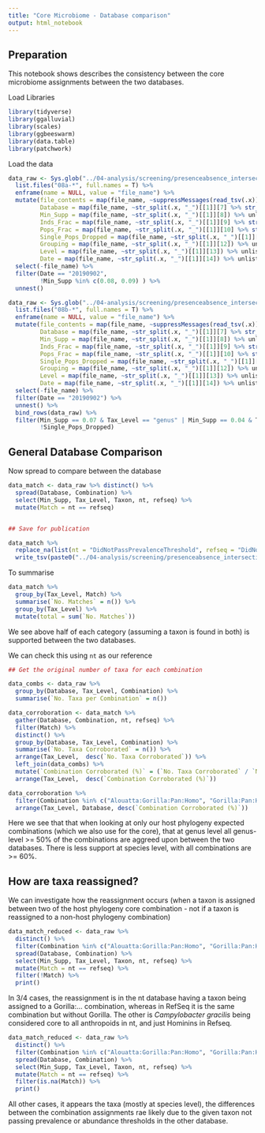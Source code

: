 ```yaml
---
title: "Core Microbiome - Database comparison"
output: html_notebook
---
```


## Preparation

This notebook shows describes the consistency between the core microbiome 
assignments between the two databases.

Load Libraries

```r
library(tidyverse)
library(ggalluvial)
library(scales)
library(ggbeeswarm)
library(data.table)
library(patchwork)
```

Load the data

```r
data_raw <- Sys.glob("../04-analysis/screening/presenceabsence_intersection.backup") %>%
  list.files("08a-*", full.names = T) %>% 
  enframe(name = NULL, value = "file_name") %>%
  mutate(file_contents = map(file_name, ~suppressMessages(read_tsv(.x))),
         Database = map(file_name, ~str_split(.x, "_")[[1]][7] %>% str_replace("maltdb", "") %>% as.character) %>% unlist,
         Min_Supp = map(file_name, ~str_split(.x, "_")[[1]][8]) %>% unlist,
         Inds_Frac = map(file_name, ~str_split(.x, "_")[[1]][9] %>% str_replace("fracinds", "") %>% as.numeric) %>% unlist,
         Pops_Frac = map(file_name, ~str_split(.x, "_")[[1]][10] %>% str_replace("fracpops", "") %>% as.numeric) %>% unlist,
         Single_Pops_Dropped = map(file_name, ~str_split(.x, "_")[[1]][11] %>% str_replace("singleindpopsdropped", "") %>% as.logical) %>% unlist,
         Grouping = map(file_name, ~str_split(.x, "_")[[1]][12]) %>% unlist,
         Level = map(file_name, ~str_split(.x, "_")[[1]][13]) %>% unlist,
         Date = map(file_name, ~str_split(.x, "_")[[1]][14]) %>% unlist %>% str_replace(".tsv", "")) %>%
  select(-file_name) %>%
  filter(Date == "20190902",
         !Min_Supp %in% c(0.08, 0.09) ) %>%
  unnest()

data_raw <- Sys.glob("../04-analysis/screening/presenceabsence_intersection.backup") %>%
  list.files("08b-*", full.names = T) %>% 
  enframe(name = NULL, value = "file_name") %>%
  mutate(file_contents = map(file_name, ~suppressMessages(read_tsv(.x))),
         Database = map(file_name, ~str_split(.x, "_")[[1]][7] %>% str_replace("maltdb", "") %>% as.character) %>% unlist,
         Min_Supp = map(file_name, ~str_split(.x, "_")[[1]][8]) %>% unlist,
         Inds_Frac = map(file_name, ~str_split(.x, "_")[[1]][9] %>% str_replace("fracinds", "") %>% as.numeric) %>% unlist,
         Pops_Frac = map(file_name, ~str_split(.x, "_")[[1]][10] %>% str_replace("fracpops", "") %>% as.numeric) %>% unlist,
         Single_Pops_Dropped = map(file_name, ~str_split(.x, "_")[[1]][11] %>% str_replace("singleindpopsdropped", "") %>% as.logical) %>% unlist,
         Grouping = map(file_name, ~str_split(.x, "_")[[1]][12]) %>% unlist,
         Level = map(file_name, ~str_split(.x, "_")[[1]][13]) %>% unlist,
         Date = map(file_name, ~str_split(.x, "_")[[1]][14]) %>% unlist %>% str_replace(".tsv", "")) %>%
  select(-file_name) %>%
  filter(Date == "20190902") %>%
  unnest() %>%
  bind_rows(data_raw) %>%
  filter(Min_Supp == 0.07 & Tax_Level == "genus" | Min_Supp == 0.04 & Tax_Level == "species",
         !Single_Pops_Dropped)
```

## General Database Comparison

Now spread to compare between the database

```r
data_match <- data_raw %>% distinct() %>% 
  spread(Database, Combination) %>% 
  select(Min_Supp, Tax_Level, Taxon, nt, refseq) %>% 
  mutate(Match = nt == refseq)


## Save for publication

data_match %>% 
  replace_na(list(nt = "DidNotPassPrevalenceThreshold", refseq = "DidNotPassPrevalenceThreshold", Match = "DidNotPassPrevalenceThreshold")) %>%
  write_tsv(paste0("../04-analysis/screening/presenceabsence_intersection.backup/99-coremicrobiome_presenceabsence_databasecomparison_table_", format(Sys.Date(), "%Y%m%d"), ".tsv"))
```

To summarise

```r
data_match %>% 
  group_by(Tax_Level, Match) %>% 
  summarise(`No. Matches` = n()) %>%
  group_by(Tax_Level) %>%
  mutate(total = sum(`No. Matches`))
```

We see above half of each category (assuming a taxon is found in both) is 
supported between the two databases.

We can check this using `nt` as our reference

```r
## Get the original number of taxa for each combination

data_combs <- data_raw %>% 
  group_by(Database, Tax_Level, Combination) %>% 
  summarise(`No. Taxa per Combination` = n())

data_corroboration <- data_match %>% 
  gather(Database, Combination, nt, refseq) %>% 
  filter(Match) %>%
  distinct() %>%
  group_by(Database, Tax_Level, Combination) %>% 
  summarise(`No. Taxa Corroborated` = n()) %>%
  arrange(Tax_Level,  desc(`No. Taxa Corroborated`)) %>% 
  left_join(data_combs) %>%
  mutate(`Combination Corroborated (%)` = (`No. Taxa Corroborated` / `No. Taxa per Combination` * 100)) %>%
  arrange(Tax_Level,  desc(`Combination Corroborated (%)`))

data_corroboration %>% 
  filter(Combination %in% c("Alouatta:Gorilla:Pan:Homo", "Gorilla:Pan:Homo", "Pan:Homo")) %>%
  arrange(Tax_Level, Database, desc(`Combination Corroborated (%)`))

```

Here we see that that when looking at only our host phylogeny
expected combinations (which we also use for the core), that at genus
level all genus-level >= 50% of the combinations are aggreed upon between
the two databases. There is less support at species level, with all combinations
are >= 60%.

## How are taxa reassigned?

We can investigate how the reassignment occurs (when a taxon is assigned between
two of the host phylogeny core combination  - not if a taxon is  reassigned to
a non-host phylogeny combination)

```r
data_match_reduced <- data_raw %>% 
  distinct() %>% 
  filter(Combination %in% c("Alouatta:Gorilla:Pan:Homo", "Gorilla:Pan:Homo", "Pan:Homo")) %>%
  spread(Database, Combination) %>% 
  select(Min_Supp, Tax_Level, Taxon, nt, refseq) %>% 
  mutate(Match = nt == refseq) %>%
  filter(!Match) %>%
  print()
```

In 3/4 cases, the reassignment is in the nt database having a taxon
being assigned to a Gorilla:... combination, whereas in RefSeq it is
the same combination but without Gorilla. The other is _Campylobacter gracilis_
being considered core to all anthropoids in nt, and just Hominins in Refseq.


```r
data_match_reduced <- data_raw %>% 
  distinct() %>% 
  filter(Combination %in% c("Alouatta:Gorilla:Pan:Homo", "Gorilla:Pan:Homo", "Pan:Homo")) %>%
  spread(Database, Combination) %>% 
  select(Min_Supp, Tax_Level, Taxon, nt, refseq) %>% 
  mutate(Match = nt == refseq) %>%
  filter(is.na(Match)) %>%
  print()
```

All other cases, it appears the taxa (mostly at species level), the differences
between the combination assignments rae likely due to the given taxon not 
passing prevalence or abundance thresholds in the other database.
